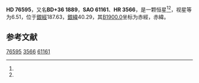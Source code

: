 {{Starbox begin
| name = HD 76595
}}
{{Starbox observe
| epoch = [[J2000.0|J2000.0]]
| constell = {{星座名待查}}<ref name=SIMBAD>{{cite web
 | url=http://simbad.u-strasbg.fr/simbad/sim-id?Ident=HR+3566
 | title =Pulsating variable Star
 | publisher=Centre de Données astronomiques de Strasbourg
 | work=SIMBAD
 | accessdate=2012-07-13}}</ref><ref name=DATA>{{cite web
 | url=http://vizier.u-strasbg.fr/viz-bin/VizieR-5?-out.add=.&-source=5050&-corr=PK=HR&-out.max=9999&HR=3566
 | title=VizieR Detailed Page
 | accessdate=2012-07-13
 | archive-date=2016-03-04
 | archive-url=https://web.archive.org/web/20160304195152/http://vizier.u-strasbg.fr/viz-bin/VizieR-5?-out.add=.&-source=5050&-corr=PK=HR&-out.max=9999&HR=3566
 | dead-url=no
 }}</ref>
| 星官 = 
| ra = {{RA|8|58|27.5}}<ref name=SIMBAD /><ref name=DATA />
| dec = {{DEC|+35|48|9}}<ref name=SIMBAD /><ref name=DATA />
| appmag_v = 6.51<ref name=SIMBAD /><ref name=DATA />
}}
{{Starbox character
| class = A2V<ref name=SIMBAD /><ref name=DATA />
| b-v = -0.01<ref name=SIMBAD /><ref name=DATA />
| u-b = 0.01<ref name=SIMBAD /><ref name=DATA />
| r-i = <ref name=SIMBAD /><ref name=DATA />
| variable = 
}}
{{Starbox astrometry
| radial_v = 0.01
| prop_mo_ra = -15
| parallax = 
| p_error = 
}}
{{Starbox catalog
| names =BD+36 1889，[[SAO星表|SAO]] 61161，[[HD星表|HD]] 76595，[[HR星表|HR]] 3566}}
{{Starbox reference |Simbad=HR+3566}}
{{Starbox end}}

'''HD 76595'''，又名'''BD+36 1889'''，'''SAO 61161'''、'''HR 3566'''，是一颗恒星<ref name=SIMBAD /><ref name=DATA />，视星等为6.51，位于[[銀道座標系|銀經]]187.63，[[銀道座標系|銀緯]]40.29，其[[B1900.0|B1900.0]]坐标为赤經{{RA|8|52|10}}，赤緯{{DEC|+36|40.29|18}}。

== 参考文献 ==
{{reflist}}

{{star-stub}}

[[Category:HD和HDE天體|76595]]
[[Category:HR天體|3566]]
[[Category:SAO天體|61161]]